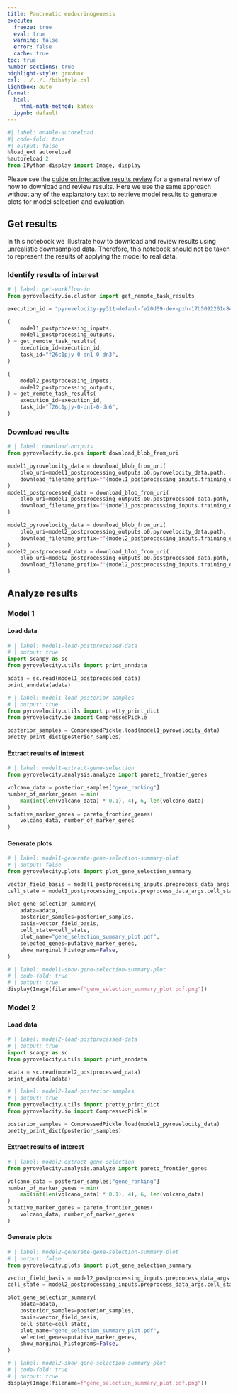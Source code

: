 ```yaml
---
title: Pancreatic endocrinogenesis
execute: 
  freeze: true
  eval: true
  warning: false
  error: false
  cache: true
toc: true
number-sections: true
highlight-style: gruvbox
csl: ../../../bibstyle.csl
lightbox: auto
format:
  html:
    html-math-method: katex
  ipynb: default
---
```


```python
#| label: enable-autoreload
#| code-fold: true
#| output: false
%load_ext autoreload
%autoreload 2 
from IPython.display import Image, display
``` 

Please see the [guide on interactive results review](/guides/interactive/interactive.qmd) for a 
general review of how to download and review results. Here we use the same 
approach without any of the explanatory text to retrieve model results to 
generate plots for model selection and evaluation.

## Get results

::: {#wrn-downsampled-data .callout-warning collapse=true title="Downsampled Data"}
In this notebook we illustrate how to download and review results using
unrealistic downsampled data. Therefore, this notebook should not be taken
to represent the results of applying the model to real data.
:::


### Identify results of interest

```python
# | label: get-workflow-io
from pyrovelocity.io.cluster import get_remote_task_results

execution_id = "pyrovelocity-py311-defaul-fe20d09-dev-pzh-17b5092261c84e8695a"

(
    model1_postprocessing_inputs,
    model1_postprocessing_outputs,
) = get_remote_task_results(
    execution_id=execution_id,
    task_id="f26c1pjy-0-dn1-0-dn3",
)

(
    model2_postprocessing_inputs,
    model2_postprocessing_outputs,
) = get_remote_task_results(
    execution_id=execution_id,
    task_id="f26c1pjy-0-dn1-0-dn6",
)
```

### Download results

```python
# | label: download-outputs
from pyrovelocity.io.gcs import download_blob_from_uri

model1_pyrovelocity_data = download_blob_from_uri(
    blob_uri=model1_postprocessing_outputs.o0.pyrovelocity_data.path,
    download_filename_prefix=f"{model1_postprocessing_inputs.training_outputs.data_model}",
)
model1_postprocessed_data = download_blob_from_uri(
    blob_uri=model1_postprocessing_outputs.o0.postprocessed_data.path,
    download_filename_prefix=f"{model1_postprocessing_inputs.training_outputs.data_model}",
)

model2_pyrovelocity_data = download_blob_from_uri(
    blob_uri=model2_postprocessing_outputs.o0.pyrovelocity_data.path,
    download_filename_prefix=f"{model2_postprocessing_inputs.training_outputs.data_model}",
)
model2_postprocessed_data = download_blob_from_uri(
    blob_uri=model2_postprocessing_outputs.o0.postprocessed_data.path,
    download_filename_prefix=f"{model2_postprocessing_inputs.training_outputs.data_model}",
)
```


## Analyze results

### Model 1

#### Load data

```python
# | label: model1-load-postprocessed-data
# | output: true
import scanpy as sc
from pyrovelocity.utils import print_anndata

adata = sc.read(model1_postprocessed_data)
print_anndata(adata)
```

```python
# | label: model1-load-posterior-samples
# | output: true
from pyrovelocity.utils import pretty_print_dict
from pyrovelocity.io import CompressedPickle

posterior_samples = CompressedPickle.load(model1_pyrovelocity_data)
pretty_print_dict(posterior_samples)
```

#### Extract results of interest

```python
# | label: model1-extract-gene-selection
from pyrovelocity.analysis.analyze import pareto_frontier_genes

volcano_data = posterior_samples["gene_ranking"]
number_of_marker_genes = min(
    max(int(len(volcano_data) * 0.1), 4), 6, len(volcano_data)
)
putative_marker_genes = pareto_frontier_genes(
    volcano_data, number_of_marker_genes
)
```

#### Generate plots

```python
# | label: model1-generate-gene-selection-summary-plot
# | output: false
from pyrovelocity.plots import plot_gene_selection_summary

vector_field_basis = model1_postprocessing_inputs.preprocess_data_args.vector_field_basis
cell_state = model1_postprocessing_inputs.preprocess_data_args.cell_state

plot_gene_selection_summary(
    adata=adata,
    posterior_samples=posterior_samples,
    basis=vector_field_basis,
    cell_state=cell_state,
    plot_name="gene_selection_summary_plot.pdf",
    selected_genes=putative_marker_genes,
    show_marginal_histograms=False,
)
```

```python
# | label: model1-show-gene-selection-summary-plot
# | code-fold: true
# | output: true
display(Image(filename=f"gene_selection_summary_plot.pdf.png"))
```

### Model 2

#### Load data

```python
# | label: model2-load-postprocessed-data
# | output: true
import scanpy as sc
from pyrovelocity.utils import print_anndata

adata = sc.read(model2_postprocessed_data)
print_anndata(adata)
```

```python
# | label: model2-load-posterior-samples
# | output: true
from pyrovelocity.utils import pretty_print_dict
from pyrovelocity.io import CompressedPickle

posterior_samples = CompressedPickle.load(model2_pyrovelocity_data)
pretty_print_dict(posterior_samples)
```

#### Extract results of interest

```python
# | label: model2-extract-gene-selection
from pyrovelocity.analysis.analyze import pareto_frontier_genes

volcano_data = posterior_samples["gene_ranking"]
number_of_marker_genes = min(
    max(int(len(volcano_data) * 0.1), 4), 6, len(volcano_data)
)
putative_marker_genes = pareto_frontier_genes(
    volcano_data, number_of_marker_genes
)
```

#### Generate plots

```python
# | label: model2-generate-gene-selection-summary-plot
# | output: false
from pyrovelocity.plots import plot_gene_selection_summary

vector_field_basis = model2_postprocessing_inputs.preprocess_data_args.vector_field_basis
cell_state = model2_postprocessing_inputs.preprocess_data_args.cell_state

plot_gene_selection_summary(
    adata=adata,
    posterior_samples=posterior_samples,
    basis=vector_field_basis,
    cell_state=cell_state,
    plot_name="gene_selection_summary_plot.pdf",
    selected_genes=putative_marker_genes,
    show_marginal_histograms=False,
)
```

```python
# | label: model2-show-gene-selection-summary-plot
# | code-fold: true
# | output: true
display(Image(filename=f"gene_selection_summary_plot.pdf.png"))
```

